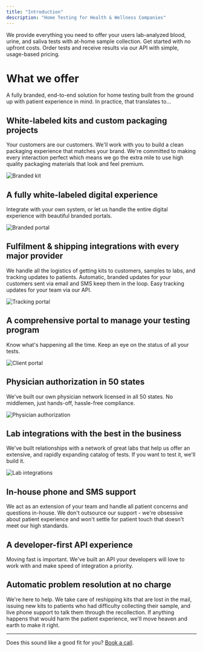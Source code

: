 ```yaml
---
title: "Introduction"
description: "Home Testing for Health & Wellness Companies"
---
```


We provide everything you need to offer your users lab-analyzed blood, urine,
and saliva tests with at-home sample collection. Get started with no upfront
costs. Order tests and receive results via our API with simple, usage-based
pricing.

# What we offer

A fully branded, end-to-end solution for home testing built from the ground up with patient experience in mind. In
practice, that translates to...

## White-labeled kits and custom packaging projects
Your customers are our customers. We'll work with you to build a clean packaging experience that matches your brand.
We're committed to making every interaction perfect which means we go the extra mile to use high quality packaging
materials that look and feel premium.

![Branded kit](/img/branded-kit.webp)

## A fully white-labeled digital experience
Integrate with your own system, or let us handle the entire digital experience with beautiful branded portals.

![Branded portal](/img/results-portal.png)

## Fulfilment & shipping integrations with every major provider
We handle all the logistics of getting kits to customers, samples to labs, and tracking updates to patients. Automatic,
branded updates for your customers sent via email and SMS keep them in the loop. Easy tracking updates for your team
via our API.

![Tracking portal](/img/shipping-portal.png)

## A comprehensive portal to manage your testing program
Know what's happening all the time. Keep an eye on the status of all your tests.

![Client portal](/img/client-portal.png)

## Physician authorization in 50 states
We've built our own physician network licensed in all 50 states. No middlemen, just hands-off, hassle-free compliance.

![Physician authorization](/img/doctor-approval.jpeg)

## Lab integrations with the best in the business
We've built relationships with a network of great labs that help us offer an extensive, and rapidly expanding catalog
of tests. If you want to test it, we'll build it.

![Lab integrations](/img/panels.png)

## In-house phone and SMS support
We act as an extension of your team and handle all patient concerns and questions in-house. We don't outsource our
support - we're obsessive about patient experience and won't settle for patient touch that doesn't meet our high
standards.

## A developer-first API experience
Moving fast is important. We've built an API your developers will love to work with and make speed of integration a
priority.

## Automatic problem resolution at no charge
We're here to help. We take care of reshipping kits that are lost in the mail, issuing new kits to patients who had
difficulty collecting their sample, and live phone support to talk them through the recollection. If anything happens
that would harm the patient experience, we'll move heaven and earth to make it right.

---

Does this sound like a good fit for you? [Book a call](https://calendly.com/jajack/30minutes).


